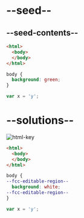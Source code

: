 # --seed--

## --seed-contents--

```html
<html>
  <body>
  </body>
</html>
```

```css
body {
  background: green;
}
```

```js
var x = 'y';
```


# --solutions--

![html-key]()

```html
<html>
  <body>
  </body>
</html>
```

```css
body {
--fcc-editable-region--
  background: white;
--fcc-editable-region--
}
```

```js
var x = 'y';
```
